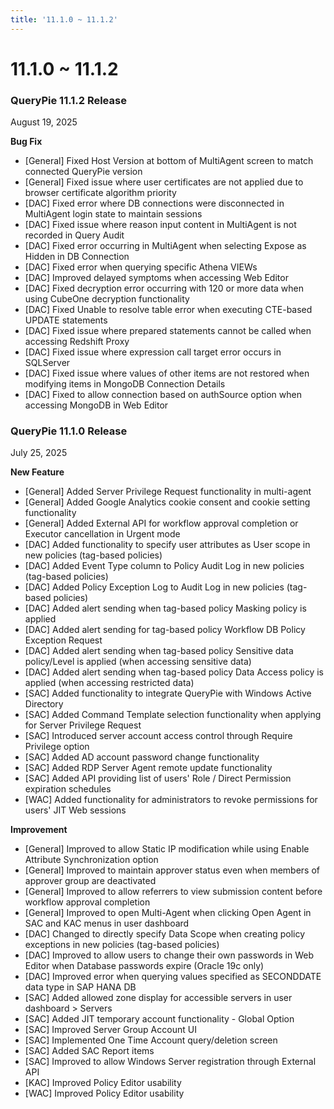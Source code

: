 ```yaml
---
title: '11.1.0 ~ 11.1.2'
---
```


# 11.1.0 ~ 11.1.2

### QueryPie 11.1.2 Release

August 19, 2025


**Bug Fix**

* [General] Fixed Host Version at bottom of MultiAgent screen to match connected QueryPie version
* [General] Fixed issue where user certificates are not applied due to browser certificate algorithm priority
* [DAC] Fixed error where DB connections were disconnected in MultiAgent login state to maintain sessions
* [DAC] Fixed issue where reason input content in MultiAgent is not recorded in Query Audit
* [DAC] Fixed error occurring in MultiAgent when selecting Expose as Hidden in DB Connection
* [DAC] Fixed error when querying specific Athena VIEWs
* [DAC] Improved delayed symptoms when accessing Web Editor
* [DAC] Fixed decryption error occurring with 120 or more data when using CubeOne decryption functionality
* [DAC] Fixed Unable to resolve table error when executing CTE-based UPDATE statements
* [DAC] Fixed issue where prepared statements cannot be called when accessing Redshift Proxy
* [DAC] Fixed issue where expression call target error occurs in SQLServer
* [DAC] Fixed issue where values of other items are not restored when modifying items in MongoDB Connection Details
* [DAC] Fixed to allow connection based on authSource option when accessing MongoDB in Web Editor



### QueryPie 11.1.0 Release

July 25, 2025


**New Feature**

* [General] Added Server Privilege Request functionality in multi-agent
* [General] Added Google Analytics cookie consent and cookie setting functionality
* [General] Added External API for workflow approval completion or Executor cancellation in Urgent mode
* [DAC] Added functionality to specify user attributes as User scope in new policies (tag-based policies)
* [DAC] Added Event Type column to Policy Audit Log in new policies (tag-based policies)
* [DAC] Added Policy Exception Log to Audit Log in new policies (tag-based policies)
* [DAC] Added alert sending when tag-based policy Masking policy is applied
* [DAC] Added alert sending for tag-based policy Workflow DB Policy Exception Request
* [DAC] Added alert sending when tag-based policy Sensitive data policy/Level is applied (when accessing sensitive data)
* [DAC] Added alert sending when tag-based policy Data Access policy is applied (when accessing restricted data)
* [SAC] Added functionality to integrate QueryPie with Windows Active Directory
* [SAC] Added Command Template selection functionality when applying for Server Privilege Request
* [SAC] Introduced server account access control through Require Privilege option
* [SAC] Added AD account password change functionality
* [SAC] Added RDP Server Agent remote update functionality
* [SAC] Added API providing list of users' Role / Direct Permission expiration schedules
* [WAC] Added functionality for administrators to revoke permissions for users' JIT Web sessions

**Improvement**

* [General] Improved to allow Static IP modification while using Enable Attribute Synchronization option
* [General] Improved to maintain approver status even when members of approver group are deactivated
* [General] Improved to allow referrers to view submission content before workflow approval completion
* [General] Improved to open Multi-Agent when clicking Open Agent in SAC and KAC menus in user dashboard
* [DAC] Changed to directly specify Data Scope when creating policy exceptions in new policies (tag-based policies)
* [DAC] Improved to allow users to change their own passwords in Web Editor when Database passwords expire (Oracle 19c only)
* [DAC] Improved error when querying values specified as SECONDDATE data type in SAP HANA DB
* [SAC] Added allowed zone display for accessible servers in user dashboard > Servers
* [SAC] Added JIT temporary account functionality - Global Option
* [SAC] Improved Server Group Account UI
* [SAC] Implemented One Time Account query/deletion screen
* [SAC] Added SAC Report items
* [SAC] Improved to allow Windows Server registration through External API
* [KAC] Improved Policy Editor usability
* [WAC] Improved Policy Editor usability
